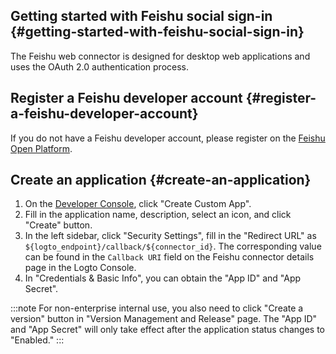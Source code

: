 ## Getting started with Feishu social sign-in \{#getting-started-with-feishu-social-sign-in}

The Feishu web connector is designed for desktop web applications and uses the OAuth 2.0 authentication process.

## Register a Feishu developer account \{#register-a-feishu-developer-account}

If you do not have a Feishu developer account, please register on the [Feishu Open Platform](https://open.feishu.cn/app).

## Create an application \{#create-an-application}

1. On the [Developer Console](https://open.feishu.cn/app), click "Create Custom App".
2. Fill in the application name, description, select an icon, and click "Create" button.
3. In the left sidebar, click "Security Settings", fill in the "Redirect URL" as `${logto_endpoint}/callback/${connector_id}`. The corresponding value can be found in the `Callback URI` field on the Feishu connector details page in the Logto Console.
4. In "Credentials & Basic Info", you can obtain the "App ID" and "App Secret".

:::note
For non-enterprise internal use, you also need to click "Create a version" button in "Version Management and Release" page.
The "App ID" and "App Secret" will only take effect after the application status changes to "Enabled."
:::
